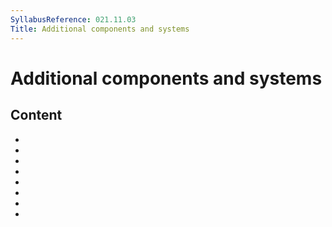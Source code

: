 ```yaml
---
SyllabusReference: 021.11.03
Title: Additional components and systems
---
```


# Additional components and systems

## Content

- <Link href="021.11.03.01" />
- <Link href="021.11.03.02" />
- <Link href="021.11.03.03" />
- <Link href="021.11.03.04" />
- <Link href="021.11.03.05" />
- <Link href="021.11.03.06" />
- <Link href="021.11.03.07" />
- <Link href="021.11.03.08" />
